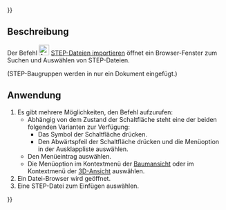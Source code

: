 {{UnfinishedDocu{{#translation:}}}}
<languages/>

{{Docnav/de
|[[Assembly3_CreateElement/de|Element anlegen]]
|[[Assembly3_ImportMultiDocument/de|Als Mehrfachdokument einfügen]]
|[[Assembly3_Workbench/de|Assembly3]]
|IconL=Assembly_New_Element.svg
|IconR=Assembly_ImportMulti.svg
|IconC=Assembly3_workbench_icon.svg
}}

{{GuiCommand/de
|Name=Assembly3 ImportFromSTEP
|Name/de=Assembly3 STEPDateienImportieren
|Icon=Assembly_Import.svg
|MenuLocation=Assembly3 → Import from STEP → Import from STEP
|Workbenches=[[Assembly3_Workbench/de|Assembly3]]
}}

<span id="Description"></span>
== Beschreibung ==

Der Befehl [[Image:Assembly_Import.svg‎‎|24px]] [[Assembly3_ImportFromSTEP/de|STEP-Dateien importieren]] öffnet ein Browser-Fenster zum Suchen und Auswählen von STEP-Dateien.

(STEP-Baugruppen werden in nur ein Dokument eingefügt.)

<span id="Usage"></span>
== Anwendung ==

# Es gibt mehrere Möglichkeiten, den Befehl aufzurufen:
#* Abhängig von dem Zustand der Schaltfläche steht eine der beiden folgenden Varianten zur Verfügung:
#** Das Symbol der Schaltfläche {{Button|[[Image:Assembly_Import.svg‎‎|16px]][[Image:Toolbar_flyout_arrow.svg|x16px]] [[Assembly3_ImportFromSTEP/de|STEP-Dateien importieren]]}} drücken.
#** Den Abwärtspfeil der Schaltfläche  {{Button|[[Image:Assembly_ImportMulti.svg||x16px]][[Image:Toolbar_flyout_arrow.svg|x16px]] '''Als Mehrfachdokument importieren'''}} drücken und die Menüoption {{MenuCommand|[[Image:Assembly_Import.svg|16px]] STEP-Dateien importieren}} in der Ausklappliste auswählen.
#* Den Menüeintrag {{MenuCommand|Assembly3 → STEP-Dateien importieren → [[Image:Assembly_Import.svg‎‎|16px]] STEP-Dateien importieren}} auswählen.
#* Die Menüoption {{MenuCommand|Assembly → STEP-Dateien importieren → [[Image:Assembly_Import.svg‎‎|16px]] STEP-Dateien importieren}} im Kontextmenü der [[Tree_view/de|Baumansicht]] oder im Kontextmenü der [[3D_view/de|3D-Ansicht]] auswählen.
# Ein Datei-Browser wird geöffnet.
# Eine STEP-Datei zum Einfügen auswählen.


{{Docnav/de
|[[Assembly3_CreateElement/de|Element anlegen]]
|[[Assembly3_ImportMultiDocument/de|Als Mehrfachdokument einfügen]]
|[[Assembly3_Workbench/de|Assembly3]]
|IconL=Assembly_New_Element.svg
|IconR=Assembly_ImportMulti.svg
|IconC=Assembly3_workbench_icon.svg
}}

{{Userdocnavi{{#translation:}}}}